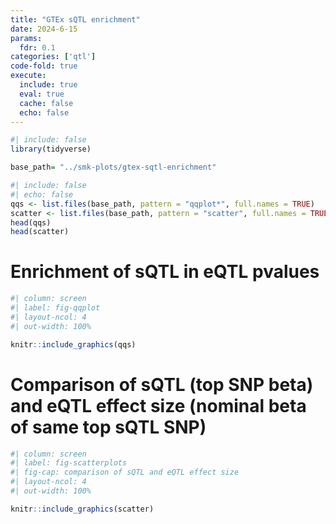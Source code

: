```yaml
---
title: "GTEx sQTL enrichment"
date: 2024-6-15
params: 
  fdr: 0.1
categories: ['qtl']
code-fold: true
execute:
  include: true
  eval: true
  cache: false
  echo: false
---
```




```r
#| include: false
library(tidyverse)
```
```r
base_path= "../smk-plots/gtex-sqtl-enrichment"

```

```r
#| include: false
#| echo: false
qqs <- list.files(base_path, pattern = "qqplot*", full.names = TRUE)
scatter <- list.files(base_path, pattern = "scatter", full.names = TRUE)
head(qqs)
head(scatter)
```

# Enrichment of sQTL in eQTL pvalues

```r
#| column: screen
#| label: fig-qqplot
#| layout-ncol: 4
#| out-width: 100%

knitr::include_graphics(qqs)
```


# Comparison of sQTL (top SNP beta) and eQTL effect size (nominal beta of same top sQTL SNP)

```r
#| column: screen
#| label: fig-scatterplots
#| fig-cap: comparison of sQTL and eQTL effect size
#| layout-ncol: 4
#| out-width: 100%

knitr::include_graphics(scatter)
```

